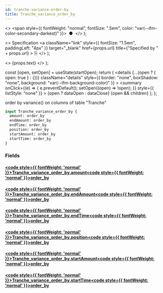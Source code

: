 ```yaml
---
id: tranche-variance-order-by
title: Tranche_variance_order_by
---
```


<head>
  <meta content="noindex" name="robots" />
  <meta charset="utf-8" />
</head>

  <>
    <span style={{ fontWeight: "normal", fontSize: ".5em", color: "var(--ifm-color-secondary-darkest)" }}>
      &nbsp;●&nbsp;
    </span>
  </>
);

  <>
    Specification
    <a
      className="link"
      style={{ fontSize: "1.5em", paddingLeft: "4px" }}
      target="_blank"
      href={props.url}
      title={"Specified by " + props.url}
    >
      ⎘
    </a>
  </>
);

  <>
    <span className={props.class}>{props.text}</span>
  </>
);


  const [open, setOpen] = useState(startOpen);
  return (
    <details
      {...(open ? { open: true } : {})}
      className="details"
      style={{ border: "none", boxShadow: "none", background: "var(--ifm-background-color)" }}
    >
      <summary
        onClick={(e) => {
          e.preventDefault();
          setOpen((open) => !open);
        }}
        style={{ listStyle: "none" }}
      >
        {open ? dataOpen : dataClose}
      </summary>
      {open && children}
    </details>
  );
};

order by variance() on columns of table "Tranche"

```graphql
input Tranche_variance_order_by {
  amount: order_by
  endAmount: order_by
  endTime: order_by
  position: order_by
  startAmount: order_by
  startTime: order_by
}
```

### Fields

#### [<code style={{ fontWeight: 'normal' }}>Tranche_variance_order_by.<b>amount</b></code>](#)<Bullet />[<code style={{ fontWeight: 'normal' }}><b>order_by</b></code>](/docs/api/lockup/graphql/envio/enums/order-by.mdx) <Badge class="badge badge--secondary " text="enum"/>

#### [<code style={{ fontWeight: 'normal' }}>Tranche_variance_order_by.<b>endAmount</b></code>](#)<Bullet />[<code style={{ fontWeight: 'normal' }}><b>order_by</b></code>](/docs/api/lockup/graphql/envio/enums/order-by.mdx) <Badge class="badge badge--secondary " text="enum"/>

#### [<code style={{ fontWeight: 'normal' }}>Tranche_variance_order_by.<b>endTime</b></code>](#)<Bullet />[<code style={{ fontWeight: 'normal' }}><b>order_by</b></code>](/docs/api/lockup/graphql/envio/enums/order-by.mdx) <Badge class="badge badge--secondary " text="enum"/>

#### [<code style={{ fontWeight: 'normal' }}>Tranche_variance_order_by.<b>position</b></code>](#)<Bullet />[<code style={{ fontWeight: 'normal' }}><b>order_by</b></code>](/docs/api/lockup/graphql/envio/enums/order-by.mdx) <Badge class="badge badge--secondary " text="enum"/>

#### [<code style={{ fontWeight: 'normal' }}>Tranche_variance_order_by.<b>startAmount</b></code>](#)<Bullet />[<code style={{ fontWeight: 'normal' }}><b>order_by</b></code>](/docs/api/lockup/graphql/envio/enums/order-by.mdx) <Badge class="badge badge--secondary " text="enum"/>

#### [<code style={{ fontWeight: 'normal' }}>Tranche_variance_order_by.<b>startTime</b></code>](#)<Bullet />[<code style={{ fontWeight: 'normal' }}><b>order_by</b></code>](/docs/api/lockup/graphql/envio/enums/order-by.mdx) <Badge class="badge badge--secondary " text="enum"/>
